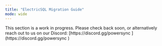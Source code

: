 ```yaml
---
title: "ElectricSQL Migration Guide"
mode: wide
---
```


<Info>
  This section is a work in progress. Please check back soon, or alternatively reach out to us on our Discord: [https://discord.gg/powersync ](https://discord.gg/powersync )
</Info>
